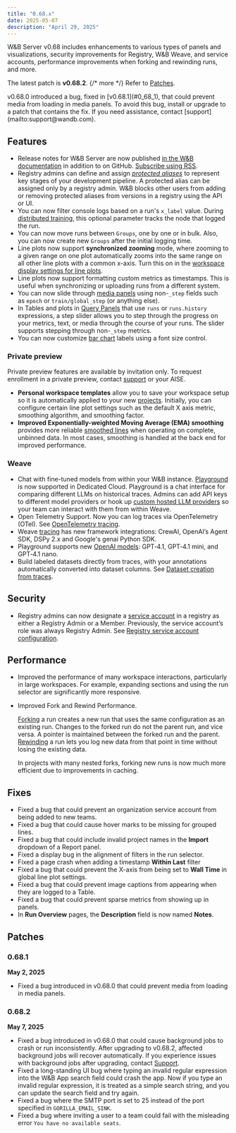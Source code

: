 ```yaml
---
title: "0.68.x"
date: 2025-05-07
description: "April 29, 2025"
---
```


W&B Server v0.68 includes enhancements to various types of panels and visualizations, security improvements for Registry, W&B Weave, and service accounts, performance improvements when forking and rewinding runs, and more. 

The latest patch is **v0.68.2**. {/* more */} Refer to [Patches](#patches). 

<Note>
v0.68.0 introduced a bug, fixed in [v0.68.1](#0_68_1), that could prevent media from loading in media panels. To avoid this bug, install or upgrade to a patch that contains the fix. If you need assistance, contact [support](mailto:support@wandb.com).
</Note>

## Features
- Release notes for W&B Server are now published [in the W&B documentation](/ref/release-notes/) in addition to on GitHub. [Subscribe using RSS](/ref/release-notes/index.xml).
- Registry admins can define and assign [*protected aliases*](/guides/core/registry/model_registry/access_controls#add-protected-aliases) to represent key stages of your development pipeline. A protected alias can be assigned only by a registry admin. W&B blocks other users from adding or removing protected aliases from versions in a registry using the API or UI.
- You can now filter console logs based on a run's `x_label` value. During [distributed training](/guides/models/track/log/distributed-training#track-all-processes-to-a-single-run), this optional parameter tracks the node that logged the run.
- You can now move runs between `Groups`, one by one or in bulk. Also, you can now create new `Groups` after the initial logging time.
- Line plots now support **synchronized zooming** mode, where zooming to a given range on one plot automatically zooms into the same range on all other line plots with a common x-axis. Turn this on in the [workspace display settings for line plots](/guides/models/app/features/panels/line-plot/#all-line-plots-in-a-workspace).
- Line plots now support formatting custom metrics as timestamps. This is useful when synchronizing or uploading runs from a different system.
- You can now slide through [media panels](/guides/models/app/features/panels/media) using non-`_step` fields such as `epoch` or `train/global_step` (or anything else).
- In Tables and plots in [Query Panels](/guides/models/app/features/panels/query-panels/) that use `runs` or `runs.history` expressions, a step slider allows you to step through the progress on your metrics, text, or media through the course of your runs. The slider supports stepping through  non-`_step` metrics.
- You can now customize [bar chart](/guides/models/app/features/panels/bar-plot) labels using a font size control.

### Private preview
Private preview features are available by invitation only. To request enrollment in a private preview, contact [support](mailto:support@wandb.com) or your AISE.

- **Personal workspace templates** allow you to save your workspace setup so it is automatically applied to your new [projects](/guides/models/track/project-page). Initially, you can configure certain line plot settings such as the default X axis metric, smoothing algorithm, and smoothing factor.
- **Improved Exponentially-weighted Moving Average (EMA) smoothing** provides more reliable [smoothed lines](/guides/models/app/features/panels/line-plot/smoothing) when operating on complete, unbinned data. In most cases, smoothing is handled at the back end for improved performance.

### Weave
- Chat with fine-tuned models from within your W&B instance. [Playground](https://weave-docs.wandb.ai/guides/tools/playground/) is now supported in Dedicated Cloud. Playground is a chat interface for comparing different LLMs on historical traces. Admins can add API keys to different model providers or hook up [custom hosted LLM providers](https://weave-docs.wandb.ai/guides/tools/playground/#add-a-custom-provider) so your team can interact with them from within Weave.
- Open Telemetry Support. Now you can log traces via OpenTelemetry (OTel). See [OpenTelemetry tracing](https://weave-docs.wandb.ai/guides/tracking/otel/?utm_source=beamer&utm_medium=sidebar&utm_campaign=OpenTelemetry-support-in-Weave&utm_content=ctalink).
- Weave [tracing](https://weave-docs.wandb.ai/guides/tracking/) has new framework integrations: CrewAI, OpenAI’s Agent SDK, DSPy 2.x and Google's genai Python SDK.
- Playground supports new [OpenAI models](https://weave-docs.wandb.ai/guides/tools/playground/#openai): GPT‑4.1, GPT‑4.1 mini, and GPT‑4.1 nano.
- Build labeled datasets directly from traces, with your annotations automatically converted into dataset columns. See [Dataset creation from traces](https://weave-docs.wandb.ai/guides/core-types/datasets/#create-edit-and-delete-a-dataset-in-the-ui).

## Security
- Registry admins can now designate a [service account](/guides/hosting/iam/authentication/service-accounts) in a registry as either a Registry Admin or a Member. Previously, the service account’s role was always Registry Admin. See [Registry service account configuration](/guides/core/registry/configure_registry).

## Performance
- Improved the performance of many workspace interactions, particularly in large workspaces. For example, expanding sections and using the run selector are significantly more responsive.
- Improved Fork and Rewind Performance. 

    [Forking](/guides/models/track/runs/forking) a run creates a new run that uses the same configuration as an existing run. Changes to the forked run do not the parent run, and vice versa. A pointer is maintained between the forked run and the parent. [Rewinding](/guides/models/track/runs/rewind) a run lets you log new data from that point in time without losing the existing data.

    In projects with many nested forks, forking new runs is now much more efficient due to improvements in caching.

## Fixes
- Fixed a bug that could prevent an organization service account from being added to new teams.
- Fixed a bug that could cause hover marks to be missing for grouped lines.
- Fixed a bug that could include invalid project names in the **Import** dropdown of a Report panel.
- Fixed a display bug in the alignment of filters in the run selector.
- Fixed a page crash when adding a timestamp **Within Last** filter
- Fixed a bug that could prevent the X-axis from being set to **Wall Time** in global line plot settings.
- Fixed a bug that could prevent image captions from appearing when they are logged to a Table.
- Fixed a bug that could prevent sparse metrics from showing up in panels.
- In **Run Overview** pages, the **Description** field is now named **Notes**.

## Patches
### 0.68.1
**May 2, 2025**

- Fixed a bug introduced in v0.68.0 that could prevent media from loading in media panels.

### 0.68.2
**May 7, 2025**

- Fixed a bug introduced in v0.68.0 that could cause background jobs to crash or run inconsistently. After upgrading to v0.68.2, affected background jobs will recover automatically. If you experience issues with background jobs after upgrading, contact [Support](mailto:support@wandb.com).
- Fixed a long-standing UI bug where typing an invalid regular expression into the W&B App search field could crash the app. Now if you type an invalid regular expression, it is treated as a simple search string, and you can update the search field and try again.
- Fixed a bug where the SMTP port is set to 25 instead of the port specified in `GORILLA_EMAIL_SINK`.
- Fixed a bug where inviting a user to a team could fail with the misleading error `You have no available seats`.